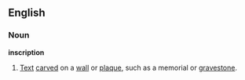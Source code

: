 ==English==
===Noun===
'''inscription'''
# [[Text]] [[carved]] on a [[wall]] or [[plaque]], such as a memorial or [[gravestone]].